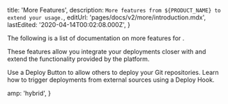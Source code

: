 
  title: 'More Features',
  description: `More features from ${PRODUCT_NAME} to extend your usage.`,
  editUrl: 'pages/docs/v2/more/introduction.mdx',
  lastEdited: '2020-04-14T00:02:08.000Z',
}

The following is a list of documentation on more features for <ProductName />.

These features allow you integrate your deployments closer with <ProductName /> and extend the functionality provided by the platform.

<Card title="Deploy Button" href="/docs/v2/more/deploy-button">
  Use a Deploy Button to allow others to deploy your Git repositories.
</Card>

<Card title="Deploy Hooks" href="/docs/v2/more/deploy-hooks">
  Learn how to trigger deployments from external sources using a Deploy Hook.
</Card>


  amp: 'hybrid',
}
